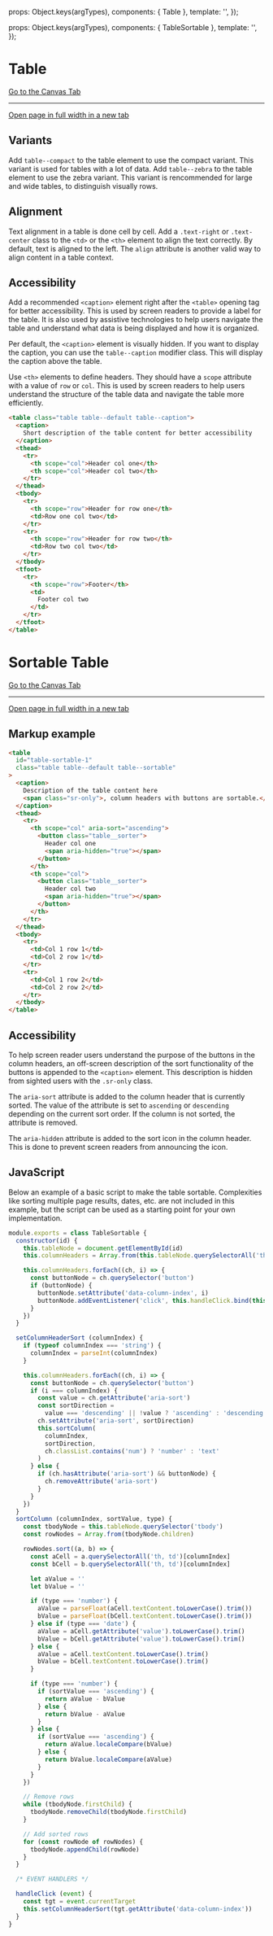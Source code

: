 
<Meta of={TableStories} />

  props: Object.keys(argTypes),
  components: { Table },
  template: '<Table :variant="variant" :caption="caption" :displayCaption="displayCaption" :zebra="zebra" />',
});

  props: Object.keys(argTypes),
  components: { TableSortable },
  template: '<TableSortable :variant="variant" :caption="caption" :displayCaption="displayCaption" :zebra="zebra"  :id="id" />',
});

# Table

<a href="?path=/story/components-table--example">
  Go to the Canvas Tab
</a>

***

<a href="?id=components-table--example" target="_blank">
  Open page in full width in a new tab
</a>

<Canvas>
  <Story of={TableStories.Example} />
</Canvas>

<Controls />

## Variants

Add `table--compact` to the table element to use the compact variant. This variant is used for tables with a lot of data.
Add `table--zebra` to the table element to use the zebra variant. This variant is rencommended for large and wide tables, to distinguish visually rows.

## Alignment

Text alignment in a table is done cell by cell. Add a `.text-right` or `.text-center` class to the `<td>` or the `<th>` element to align the text correctly. By default, text is aligned to the left. The `align` attribute is another valid way to align content in a table context.

## Accessibility

Add a recommended `<caption>` element right after the `<table>` opening tag for better accessibility. This is used by screen readers to provide a label for the table. It is also used by assistive technologies to help users navigate the table and understand what data is being displayed and how it is organized.

Per default, the `<caption>` element is visually hidden. If you want to display the caption, you can use the `table--caption` modifier class. This will display the caption above the table.

Use `<th>` elements to define headers. They should have a `scope` attribute with a value of `row` or `col`. This is used by screen readers to help users understand the structure of the table data and navigate the table more efficiently.

```html
<table class="table table--default table--caption">
  <caption>
    Short description of the table content for better accessibility
  </caption>
  <thead>
    <tr>
      <th scope="col">Header col one</th>
      <th scope="col">Header col two</th>
    </tr>
  </thead>
  <tbody>
    <tr>
      <th scope="row">Header for row one</th>
      <td>Row one col two</td>
    </tr>
    <tr>
      <th scope="row">Header for row two</th>
      <td>Row two col two</td>
    </tr>
  </tbody>
  <tfoot>
    <tr>
      <th scope="row">Footer</th>
      <td>
        Footer col two
      </td>
    </tr>
  </tfoot>
</table>
```

# Sortable Table

<a href="?path=/story/components-table--example-sortable">
  Go to the Canvas Tab
</a>

***

<a href="?id=components-table--example-sortable" target="_blank">
  Open page in full width in a new tab
</a>

<Canvas>
  <Story of={TableStories.ExampleSortable} />
</Canvas>

<Controls />

## Markup example

```html
<table
  id="table-sortable-1"
  class="table table--default table--sortable"
>
  <caption>
    Description of the table content here
    <span class="sr-only">, column headers with buttons are sortable.</span>
  </caption>
  <thead>
    <tr>
      <th scope="col" aria-sort="ascending">
        <button class="table__sorter">
          Header col one
          <span aria-hidden="true"></span>
        </button>
      </th>
      <th scope="col">
        <button class="table__sorter">
          Header col two
          <span aria-hidden="true"></span>
        </button>
      </th>
    </tr>
  </thead>
  <tbody>
    <tr>
      <td>Col 1 row 1</td>
      <td>Col 2 row 1</td>
    </tr>
    <tr>
      <td>Col 1 row 2</td>
      <td>Col 2 row 2</td>
    </tr>
  </tbody>
</table>
```

## Accessibility

To help screen reader users understand the purpose of the buttons in the column headers, an off-screen description of the sort functionality of the buttons is appended to the `<caption>` element. This description is hidden from sighted users with the `.sr-only` class.

The `aria-sort` attribute is added to the column header that is currently sorted. The value of the attribute is set to `ascending` or `descending` depending on the current sort order. If the column is not sorted, the attribute is removed.

The `aria-hidden` attribute is added to the sort icon in the column header. This is done to prevent screen readers from announcing the icon.

## JavaScript

Below an example of a basic script to make the table sortable. Complexities like sorting multiple page results, dates, etc. are not included in this example, but the script can be used as a starting point for your own implementation.

```javascript
module.exports = class TableSortable {
  constructor(id) {
    this.tableNode = document.getElementById(id)
    this.columnHeaders = Array.from(this.tableNode.querySelectorAll('thead th'))

    this.columnHeaders.forEach((ch, i) => {
      const buttonNode = ch.querySelector('button')
      if (buttonNode) {
        buttonNode.setAttribute('data-column-index', i)
        buttonNode.addEventListener('click', this.handleClick.bind(this))
      }
    })
  }

  setColumnHeaderSort (columnIndex) {
    if (typeof columnIndex === 'string') {
      columnIndex = parseInt(columnIndex)
    }

    this.columnHeaders.forEach((ch, i) => {
      const buttonNode = ch.querySelector('button')
      if (i === columnIndex) {
        const value = ch.getAttribute('aria-sort')
        const sortDirection =
          value === 'descending' || !value ? 'ascending' : 'descending'
        ch.setAttribute('aria-sort', sortDirection)
        this.sortColumn(
          columnIndex,
          sortDirection,
          ch.classList.contains('num') ? 'number' : 'text'
        )
      } else {
        if (ch.hasAttribute('aria-sort') && buttonNode) {
          ch.removeAttribute('aria-sort')
        }
      }
    })
  }
  sortColumn (columnIndex, sortValue, type) {
    const tbodyNode = this.tableNode.querySelector('tbody')
    const rowNodes = Array.from(tbodyNode.children)

    rowNodes.sort((a, b) => {
      const aCell = a.querySelectorAll('th, td')[columnIndex]
      const bCell = b.querySelectorAll('th, td')[columnIndex]

      let aValue = ''
      let bValue = ''

      if (type === 'number') {
        aValue = parseFloat(aCell.textContent.toLowerCase().trim())
        bValue = parseFloat(bCell.textContent.toLowerCase().trim())
      } else if (type === 'date') {
        aValue = aCell.getAttribute('value').toLowerCase().trim()
        bValue = bCell.getAttribute('value').toLowerCase().trim()
      } else {
        aValue = aCell.textContent.toLowerCase().trim()
        bValue = bCell.textContent.toLowerCase().trim()
      }

      if (type === 'number') {
        if (sortValue === 'ascending') {
          return aValue - bValue
        } else {
          return bValue - aValue
        }
      } else {
        if (sortValue === 'ascending') {
          return aValue.localeCompare(bValue)
        } else {
          return bValue.localeCompare(aValue)
        }
      }
    })

    // Remove rows
    while (tbodyNode.firstChild) {
      tbodyNode.removeChild(tbodyNode.firstChild)
    }

    // Add sorted rows
    for (const rowNode of rowNodes) {
      tbodyNode.appendChild(rowNode)
    }
  }

  /* EVENT HANDLERS */

  handleClick (event) {
    const tgt = event.currentTarget
    this.setColumnHeaderSort(tgt.getAttribute('data-column-index'))
  }
}
```

